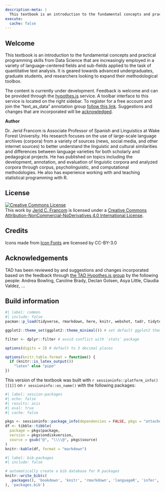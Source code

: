 ```yaml
---
description-meta: |
  This textbook is an introduction to the fundamental concepts and practical programming skills from Data Science that are increasingly employed in a variety of language-centered fields and sub-fields applied to the task of quantitative text analysis. It is geared towards advanced undergraduates, graduate students, and researchers looking to expand their methodological toolbox.
execute: 
  cache: false
---
```


<!--

Content:

- [ ] Add a further reading section to each chapter!
- [ ] In addition to "Consider this" sections, include "Dive deepers" sections which point readers to more advanced topics.
- [ ] [Search Goodread quotes](https://www.goodreads.com/quotes/search) for quotes to the beginnings of chapters
- [ ] [Search BrainyQuotes](https://www.brainyquote.com/) for quotes.
- [ ] [plausible](https://plausible.io/) is a privacy-conscious alternative to Google Analytics (paid service, or self-hosted)

Exercises:

- [ ] Change lab names to reflect the task in a more inviting hands-on way. For example, "Dataset manipulation: tokenization and joining datasets" could become "Consumer Reviews of Amazon Products for sentiment analysis".
- [ ] Change recipe and lab numbering to mimic the chapter numbering. That is instead of Preface (Ch. 0) Recipe #1 and Lab #1 --change to Recipe #0 and Lab #0? Then chapter 1 will have Recipe and Lab #1 and so on.
- [ ] (ChatGPT prompt) Write some conceptual questions/ hands-on exercises for a textbook on quantitative text analysis for linguistics using R, specifically for a chapter entitled "understanding data" with the following chapter summary: 

Formatting:
- [ ] Change callouts to greyscale (no color)
  - [ ] Edit Latex output to include callout icons (used in HTML)
    - [ ] Possible solution: https://stackoverflow.com/questions/74647399/define-a-new-callout-in-quarto (Not sure if this will work for PDF output)
  - [ ] Change code blocks to greyscale (no color)
- [ ] Change images and figures (plots) to greyscale (no color)
  - [ ] For plots, create a function that will change the default ggplot2 theme to greyscale (no color)
- [ ] Change tables and verbatim wrapping for latex output
- [ ] Add `fig-` and `tbl-` to all figures and tables and connect these to the text. The print book will not necessarily have these elements and the text coordinated in a linear fashion.
- [ ] Change hand-drawn figures to `ggplot2` figures or `mermaid` diagrams.
- [ ] Consider what to do with the hand-drawn visual summaries and the DIKI hierarchy.
- [ ] Update images to high-res, greyscale, and add alt text (see @fig-summaries-boxplots-belc)
- [ ] Update any mermaid diagrams to greyscale, alt-text, and correct sizing
- [ ] Add indexing to the key terms in the book (can Quarto do HTML indexing?)
- [ ] Fix package info listing --for all packages used in the book.
- [ ] Add a section on how to cite the book.
- [ ] Add citations for data/ datasets used in the book.
- [ ] Add a section on how to report errors in the book.
- [ ] Add appropriate creative commons license for the web book.

 -->

## Welcome {.unnumbered .unlisted}

This textbook is an introduction to the fundamental concepts and practical programming skills from Data Science that are increasingly employed in a variety of language-centered fields and sub-fields applied to the task of quantitative text analysis. It is geared towards advanced undergraduates, graduate students, and researchers looking to expand their methodological toolbox.

::: {.content-visible when-format="html"}
The content is currently under development. Feedback is welcome and can be provided through the [hypothes.is](https://web.hypothes.is/) service. A toolbar interface to this service is located on the right sidebar. To register for a free account and join the "text_as_data" annotation group [follow this link](https://hypothes.is/groups/WkoaXnBX/text-as-data). Suggestions and changes that are incorporated will be [acknowledged](#acknowledgements).
:::

**Author**

Dr. Jerid Francom is Associate Professor of Spanish and Linguistics at Wake Forest University. His research focuses on the use of large-scale language archives (corpora) from a variety of sources (news, social media, and other internet sources) to better understand the linguistic and cultural similarities and differences between language varieties for both scholarly and pedagogical projects. He has published on topics including the development, annotation, and evaluation of linguistic corpora and analyzed corpora through corpus, psycholinguistic, and computational methodologies. He also has experience working with and teaching statistical programming with R.

## License {.unnumbered}

<a rel="license" href="http://creativecommons.org/licenses/by-nc-nd/4.0/"><img alt="Creative Commons License" style="border-width:0" src="https://i.creativecommons.org/l/by-nc-nd/4.0/88x31.png" /></a><br />This work by [Jerid C. Francom](https://francojc.github.io/) is licensed under a <a rel="license" href="http://creativecommons.org/licenses/by-nc-nd/4.0/">Creative Commons Attribution-NonCommercial-NoDerivatives 4.0 International License</a>.

## Credits {.unnumbered}

<div>
Icons made from <a href="http://www.onlinewebfonts.com/icon">Icon Fonts</a> are licensed by CC-BY-3.0
</div>

## Acknowledgements {#acknowledgements .unnumbered}

TAD has been reviewed by and suggestions and changes incorporated based on the feedback through [the TAD Hypothes.is group](https://hypothes.is/groups/Q3o92MJg/tad) by the following people: Andrea Bowling, Caroline Brady, Declan Golsen, Asya Little, Claudia Valdez, ...

## Build information {.unnumbered}

<!-- This may be a unique textbook compared to others you have seen. It has been created using R itself --specifically using an R package called `bookdown` [@R-bookdown]. This R package makes it possible to write, execute ('run'), and display code and results within the text. The website for this textbook is hosted with [GitHub Pages](https://pages.github.com/) and the complete source is available on [GitHub](https://github.com/lin380). -->

<!-- and automatically updated after every commit by [Travis-CI](https://travis-ci.org).  -->

```r
#| label: common
#| include: false
pacman::p_load(tidyverse, rmarkdown, here, knitr, webshot, tadr, tidytext) # default packages

ggplot2::theme_set(ggplot2::theme_minimal()) # set default ggplot2 theme

filter <- dplyr::filter # avoid conflict with `stats` package

options(digits = 3) # default to 3 decimal places

options(knitr.table.format = function() {
  if (knitr::is_latex_output())
    "latex" else "pipe"
})
```


This version of the textbook was built with `r sessioninfo::platform_info()[[1]]` on `r sessioninfo::os_name()` with the following packages: 

```r
#| label: session-packages
#| echo: false
#| results: asis
#| eval: true
#| cache: false

pkgs <- sessioninfo::package_info(dependencies = FALSE, pkgs = "attached")
df <- tibble::tibble(
  package = pkgs$package,
  version = pkgs$ondiskversion,
  source = gsub("@", "\\\\@", pkgs$source)
)
knitr::kable(df, format = "markdown")
```


```r
#| label: bib-packages
#| include: false

# automatically create a bib database for R packages
knitr::write_bib(c(
  .packages(), 'bookdown', 'knitr', 'rmarkdown', 'languageR', 'infer', 'rvest', 'rsyntax', 'rtweet', 'tidymodels', 'textrecipes', 'tidytext', 'quanteda.corpora'
), 'packages.bib')
```

